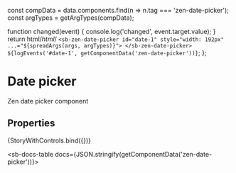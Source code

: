 
const compData = data.components.find(n => n.tag === 'zen-date-picker');
const argTypes = getArgTypes(compData);

<Meta title="Forms/Date picker" component="zen-date-picker" argTypes={argTypes} />

  function changed(event) {
    console.log('changed', event.target.value);
  }
  return html/*html*/ `
    <sb-zen-date-picker id="date-1" style="width: 192px" ...="${spreadArgs(args, argTypes)}">
    </sb-zen-date-picker>
    ${logEvents('#date-1', getComponentData('zen-date-picker'))}
  `;
};

# Date picker

Zen date picker component

## Properties

<Canvas>
  <Story
    name="default"
    args={{
      ...getDefaultArgs(argTypes),
    }}
  >
    {StoryWithControls.bind({})}
  </Story>
</Canvas>

<ArgsTable story="default" />

<sb-docs-table docs={JSON.stringify(getComponentData('zen-date-picker'))}></sb-docs-table>
